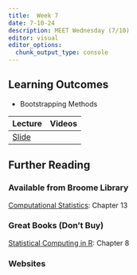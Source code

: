 ```yaml
---
title:  Week 7
date: 7-10-24
description: MEET Wednesday (7/10)
editor: visual
editor_options: 
  chunk_output_type: console
---
```


## Learning Outcomes

-   Bootstrapping Methods

| Lecture                                                | Videos |
|:-------------------------------------------------------|:-------|
| [Slide](http://m497.inqs.info/lectures/7#/title-slide) |        |

## Further Reading

### Available from Broome Library

[Computational Statistics](https://link-springer-com.ezproxy.csuci.edu/book/10.1007/978-0-387-98144-4): Chapter 13

### Great Books (Don't Buy)

[Statistical Computing in R](https://www.routledge.com/Statistical-Computing-with-R-Second-Edition/Rizzo/p/book/9781466553323): Chapter 8

### Websites
